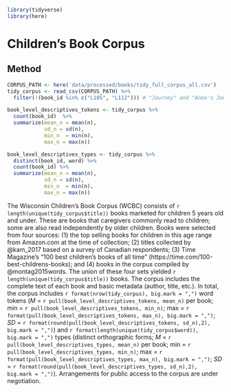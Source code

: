 ```r
library(tidyverse)
library(here)
```

# Children's Book Corpus
## Method
```r
CORPUS_PATH <- here('data/processed/books/tidy_full_corpus_all.csv')
tidy_corpus <- read_csv(CORPUS_PATH) %>%
  filter(!(book_id %in% c("L105", "L112"))) # "Journey" and "Anno's Journey" are pictures books

book_level_descriptives_tokens <- tidy_corpus %>%
  count(book_id)  %>%
  summarize(mean_n = mean(n),
            sd_n = sd(n),
            min_n  = min(n),
            max_n = max(n))

book_level_descriptives_types <- tidy_corpus %>%
  distinct(book_id, word) %>%
  count(book_id) %>%
  summarize(mean_n = mean(n),
            sd_n = sd(n),
            min_n  = min(n),
            max_n = max(n))
```

The Wisconsin Children’s Book Corpus (WCBC) consists of `r length(unique(tidy_corpus$title))` books marketed for children 5 years old and under. These are books that caregivers commonly read to children; some are also read independently by older children. Books were selected from four sources: (1) the top selling books for children in this age range from Amazon.com at the time of collection; (2) titles collected by @kam_2017 based on a survey of Canadian respondents; (3) Time Magazine’s “100 best children’s books of all time” (https://time.com/100-best-childrens-books); and (4) books in the corpus compiled by  @montag2015words. The union of these four sets yielded `r length(unique(tidy_corpus$title))` books. The corpus includes the complete text of each book and basic metadata (author, title, etc.). In total, the corpus includes `r format(nrow(tidy_corpus), big.mark = ",")` word tokens (_M_ = `r pull(book_level_descriptives_tokens, mean_n)` per book; min = `r pull(book_level_descriptives_tokens, min_n)`; max = `r format(pull(book_level_descriptives_tokens, max_n), big.mark = ",")`; _SD_ = `r format(round(pull(book_level_descriptives_tokens, sd_n),2), big.mark = ",")`) and `r format(length(unique(tidy_corpus$word)), big.mark = ",")` types (distinct orthographic forms; _M_ = `r pull(book_level_descriptives_types, mean_n)` per book; min = `r pull(book_level_descriptives_types, min_n)`; max = `r format(pull(book_level_descriptives_types, max_n), big.mark = ",")`; _SD_ = `r format(round(pull(book_level_descriptives_types, sd_n),2), big.mark = ",")`). Arrangements for public access to the corpus are under negotiation.

